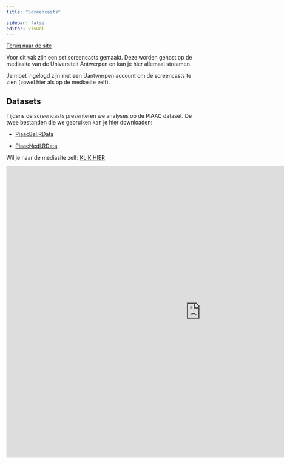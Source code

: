 ```yaml
---
title: "Screencasts"

sidebar: false
editor: visual
---
```


[Terug naar de site](index.qmd)

Voor dit vak zijn een set screencasts gemaakt. Deze worden gehost op de
mediasite van de Universiteit Antwerpen en kan je hier allemaal
streamen.

::: callout-important
Je moet ingelogd zijn met een Uantwerpen account om de screencasts te
zien (zowel hier als op de mediasite zelf).
:::

::: callout-tip
## Datasets

Tijdens de screencasts presenteren we analyses op de PIAAC dataset. De
twee bestanden die we gebruiken kan je hier downloaden:

-   [PiaacBel.RData](/Data_Screencasts/PiaacBel.RData)

-   [PiaacNedl.RData](/Data_Screencasts/PiaacNedl.RData)
:::

Wil je naar de mediasite zelf: [KLIK
HIER](https://mediasite.uantwerpen.be/Mediasite/Channel/statistiek-b-public)

<iframe title="Statistiek B (public)" width="1024" height="768" frameborder="0" scrolling="auto" marginheight="0" marginwidth="0" src="https://mediasite.uantwerpen.be/Mediasite/Channel/statistiek-b-public/embedded">

</iframe>
